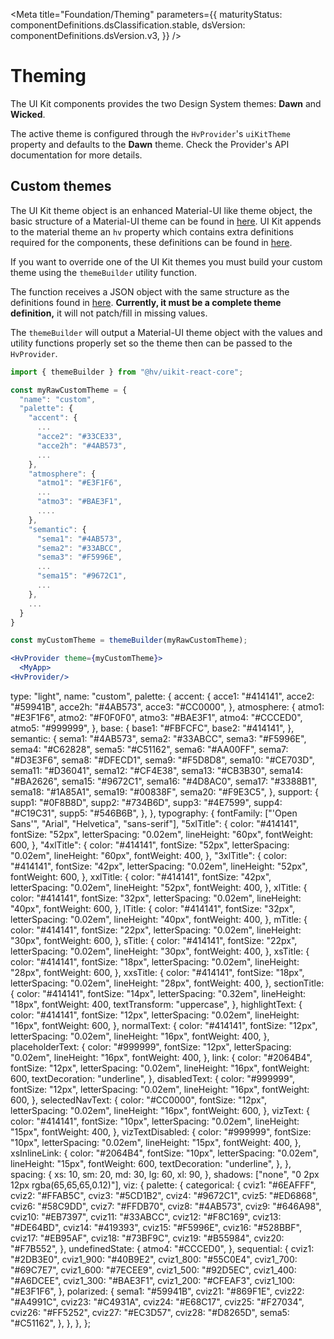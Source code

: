 




<Meta
  title="Foundation/Theming"
  parameters={{
    maturityStatus: componentDefinitions.dsClassification.stable,
    dsVersion: componentDefinitions.dsVersion.v3,
  }}
/>

# Theming

<MaturityStatus />

The UI Kit components provides the two Design System themes: **Dawn** and **Wicked**.

<Story name="Main">
  <HvProvider uikitTheme="dawn" generateClassNameOptions={{ seed: "dawn" }}>
    <ThemePreviewMix />
  </HvProvider>
  <HvProvider uiKitTheme="wicked" generateClassNameOptions={{ seed: "wicked" }}>
    <ThemePreviewMix />
  </HvProvider>
</Story>

The active theme is configured through the `HvProvider`'s `uiKitTheme` property and defaults to the **Dawn** theme.
Check <LinkTo kind="Foundation/Provider" story="Main" className="sbdocs-a">the Provider's API documentation</LinkTo> for more details.

## Custom themes

The UI Kit theme object is an enhanced Material-UI like theme object,
the basic structure of a Material-UI theme can be found in [here](https://material-ui.com/customization/default-theme/).
UI Kit appends to the material theme an `hv` property which contains extra definitions required for the components,
these definitions can be found in [here](https://github.com/lumada-design/hv-uikit-react/blob/master/packages/themes/src/dawn.json).

If you want to override one of the UI Kit themes you must build your custom theme using the `themeBuilder` utility function.

The function receives a JSON object with the same structure as the definitions found in [here](https://github.com/lumada-design/hv-uikit-react/blob/master/packages/themes/src/dawn.json). **Currently, it must be a complete theme definition,** it will not patch/fill in missing values.

The `themeBuilder` will output a Material-UI theme object with the values and utility functions properly set so the theme then can be passed to the `HvProvider`.

```jsx
import { themeBuilder } from "@hv/uikit-react-core";

const myRawCustomTheme = {
  "name": "custom",
  "palette": {
    "accent": {
      ...
      "acce2": "#33CE33",
      "acce2h": "#4AB573",
      ...
    },
    "atmosphere": {
      "atmo1": "#E3F1F6",
      ...
      "atmo3": "#BAE3F1",
      ....
    },
    "semantic": {
      "sema1": "#4AB573",
      "sema2": "#33ABCC",
      "sema3": "#F5996E",
      ...
      "sema15": "#9672C1",
      ...
    },
    ...
  }
}

const myCustomTheme = themeBuilder(myRawCustomTheme);

<HvProvider theme={myCustomTheme}>
  <MyApp>
<HvProvider/>
```

  type: "light",
  name: "custom",
  palette: {
    accent: {
      acce1: "#414141",
      acce2: "#59941B",
      acce2h: "#4AB573",
      acce3: "#CC0000",
    },
    atmosphere: {
      atmo1: "#E3F1F6",
      atmo2: "#F0F0F0",
      atmo3: "#BAE3F1",
      atmo4: "#CCCED0",
      atmo5: "#999999",
    },
    base: {
      base1: "#FBFCFC",
      base2: "#414141",
    },
    semantic: {
      sema1: "#4AB573",
      sema2: "#33ABCC",
      sema3: "#F5996E",
      sema4: "#C62828",
      sema5: "#C51162",
      sema6: "#AA00FF",
      sema7: "#D3E3F6",
      sema8: "#DFECD1",
      sema9: "#F5D8D8",
      sema10: "#CE703D",
      sema11: "#D36041",
      sema12: "#CF4E38",
      sema13: "#CB3B30",
      sema14: "#BA2626",
      sema15: "#9672C1",
      sema16: "#4D8AC0",
      sema17: "#3388B1",
      sema18: "#1A85A1",
      sema19: "#00838F",
      sema20: "#F9E3C5",
    },
    support: {
      supp1: "#0F8B8D",
      supp2: "#734B6D",
      supp3: "#4E7599",
      supp4: "#C19C31",
      supp5: "#546B6B",
    },
  },
  typography: {
    fontFamily: ["'Open Sans'", "Arial", "Helvetica", "sans-serif"],
    "5xlTitle": {
      color: "#414141",
      fontSize: "52px",
      letterSpacing: "0.02em",
      lineHeight: "60px",
      fontWeight: 600,
    },
    "4xlTitle": {
      color: "#414141",
      fontSize: "52px",
      letterSpacing: "0.02em",
      lineHeight: "60px",
      fontWeight: 400,
    },
    "3xlTitle": {
      color: "#414141",
      fontSize: "42px",
      letterSpacing: "0.02em",
      lineHeight: "52px",
      fontWeight: 600,
    },
    xxlTitle: {
      color: "#414141",
      fontSize: "42px",
      letterSpacing: "0.02em",
      lineHeight: "52px",
      fontWeight: 400,
    },
    xlTitle: {
      color: "#414141",
      fontSize: "32px",
      letterSpacing: "0.02em",
      lineHeight: "40px",
      fontWeight: 600,
    },
    lTitle: {
      color: "#414141",
      fontSize: "32px",
      letterSpacing: "0.02em",
      lineHeight: "40px",
      fontWeight: 400,
    },
    mTitle: {
      color: "#414141",
      fontSize: "22px",
      letterSpacing: "0.02em",
      lineHeight: "30px",
      fontWeight: 600,
    },
    sTitle: {
      color: "#414141",
      fontSize: "22px",
      letterSpacing: "0.02em",
      lineHeight: "30px",
      fontWeight: 400,
    },
    xsTitle: {
      color: "#414141",
      fontSize: "18px",
      letterSpacing: "0.02em",
      lineHeight: "28px",
      fontWeight: 600,
    },
    xxsTitle: {
      color: "#414141",
      fontSize: "18px",
      letterSpacing: "0.02em",
      lineHeight: "28px",
      fontWeight: 400,
    },
    sectionTitle: {
      color: "#414141",
      fontSize: "14px",
      letterSpacing: "0.32em",
      lineHeight: "18px",
      fontWeight: 400,
      textTransform: "uppercase",
    },
    highlightText: {
      color: "#414141",
      fontSize: "12px",
      letterSpacing: "0.02em",
      lineHeight: "16px",
      fontWeight: 600,
    },
    normalText: {
      color: "#414141",
      fontSize: "12px",
      letterSpacing: "0.02em",
      lineHeight: "16px",
      fontWeight: 400,
    },
    placeholderText: {
      color: "#999999",
      fontSize: "12px",
      letterSpacing: "0.02em",
      lineHeight: "16px",
      fontWeight: 400,
    },
    link: {
      color: "#2064B4",
      fontSize: "12px",
      letterSpacing: "0.02em",
      lineHeight: "16px",
      fontWeight: 600,
      textDecoration: "underline",
    },
    disabledText: {
      color: "#999999",
      fontSize: "12px",
      letterSpacing: "0.02em",
      lineHeight: "16px",
      fontWeight: 600,
    },
    selectedNavText: {
      color: "#CC0000",
      fontSize: "12px",
      letterSpacing: "0.02em",
      lineHeight: "16px",
      fontWeight: 600,
    },
    vizText: {
      color: "#414141",
      fontSize: "10px",
      letterSpacing: "0.02em",
      lineHeight: "15px",
      fontWeight: 400,
    },
    vizTextDisabled: {
      color: "#999999",
      fontSize: "10px",
      letterSpacing: "0.02em",
      lineHeight: "15px",
      fontWeight: 400,
    },
    xsInlineLink: {
      color: "#2064B4",
      fontSize: "10px",
      letterSpacing: "0.02em",
      lineHeight: "15px",
      fontWeight: 600,
      textDecoration: "underline",
    },
  },
  spacing: {
    xs: 10,
    sm: 20,
    md: 30,
    lg: 60,
    xl: 90,
  },
  shadows: ["none", "0 2px 12px rgba(65,65,65,0.12)"],
  viz: {
    palette: {
      categorical: {
        cviz1: "#6EAFFF",
        cviz2: "#FFAB5C",
        cviz3: "#5CD1B2",
        cviz4: "#9672C1",
        cviz5: "#ED6868",
        cviz6: "#58C9DD",
        cviz7: "#FFDB70",
        cviz8: "#4AB573",
        cviz9: "#646A98",
        cviz10: "#EB7397",
        cviz11: "#33ABCC",
        cviz12: "#F8C169",
        cviz13: "#DE64BD",
        cviz14: "#419393",
        cviz15: "#F5996E",
        cviz16: "#528BBF",
        cviz17: "#EB95AF",
        cviz18: "#73BF9C",
        cviz19: "#B55984",
        cviz20: "#F7B552",
      },
      undefinedState: {
        atmo4: "#CCCED0",
      },
      sequential: {
        cviz1: "#2DB3E0",
        cviz1_900: "#40B9E2",
        cviz1_800: "#55C0E4",
        cviz1_700: "#69C7E7",
        cviz1_600: "#7ECEE9",
        cviz1_500: "#92D5EC",
        cviz1_400: "#A6DCEE",
        cviz1_300: "#BAE3F1",
        cviz1_200: "#CFEAF3",
        cviz1_100: "#E3F1F6",
      },
      polarized: {
        sema1: "#59941B",
        cviz21: "#869F1E",
        cviz22: "#A4991C",
        cviz23: "#C4931A",
        cviz24: "#E68C17",
        cviz25: "#F27034",
        cviz26: "#FF5252",
        cviz27: "#EC3D57",
        cviz28: "#D8265D",
        sema5: "#C51162",
      },
    },
  },
};

<Story name="Other">
  <HvProvider uikitTheme="dawn" theme={myCustomTheme} generateClassNameOptions={{ seed: "custom" }}>
    <ThemePreviewMix />
  </HvProvider>
</Story>
